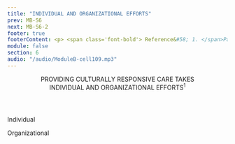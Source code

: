 ```yaml
---
title: "INDIVIDUAL AND ORGANIZATIONAL EFFORTS"
prev: MB-S6
next: MB-S6-2
footer: true
footerContent: <p> <span class='font-bold'> Reference&#58; 1. </span>Pavao C, Few T. Current issues in cultural competency frameworks&#58; perspectives and examples from practice (Counterpoints). AETC Program. Accessed May 20, 2022.</p>
module: false
section: 6
audio: "/audio/ModuleB-cell109.mp3"
---
```


<Header>
  PROVIDING CULTURALLY RESPONSIVE CARE TAKES <br/>
  <span className="text-red">INDIVIDUAL AND ORGANIZATIONAL EFFORTS<sup>1</sup></span>
</Header>
<StickyPicture image="/GettyImages-1053043074_FPO_BW.png" secondary dark>
  <DoubleLayout center up>
    <div>
      <PP className="text-2xl 2xl:text-3xl text-ui-blue font-medium">
        Individual
      </PP>
      <br />
      <List
        type="ticked"
        fontSize="text-base 2xl:text-2xl"
        list="Become aware of cultural differences
        Build knowledge and understanding of cultural differences
        Acknowledge many communities' perspectives on health and wellness"
      />
    </div>
    <div>
      <p className="text-2xl 2xl:text-3xl text-red font-medium">
        Organizational
      </p>
      <br />
      <List
        type="ticked"
        color='red'
        fontSize="text-base 2xl:text-2xl"
        list="Train staff to be more culturally responsive
        Integrate cultural knowledge and sensitivity into protocols and training
        Create a safe environment from the front desk to the waiting room to the exam room"
      />
    </div>

  </DoubleLayout>
</StickyPicture>
